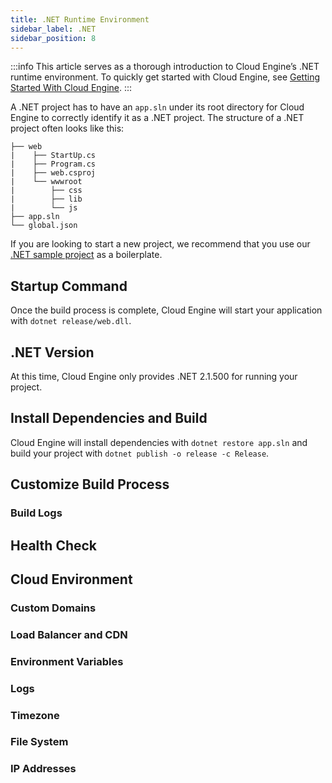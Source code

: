 ```yaml
---
title: .NET Runtime Environment
sidebar_label: .NET
sidebar_position: 8
---
```



:::info
This article serves as a thorough introduction to Cloud Engine’s .NET runtime environment. To quickly get started with Cloud Engine, see [Getting Started With Cloud Engine](/sdk/engine/deploy/getting-started).
:::

A .NET project has to have an `app.sln` under its root directory for Cloud Engine to correctly identify it as a .NET project. The structure of a .NET project often looks like this:

```
├── web
|    ├── StartUp.cs
|    ├── Program.cs
|    ├── web.csproj
|    └── wwwroot
|        ├── css
|        ├── lib
|        └── js
├── app.sln
└── global.json
```

If you are looking to start a new project, we recommend that you use our [.NET sample project](https://github.com/leancloud/dotnet-core-getting-started) as a boilerplate.

## Startup Command

Once the build process is complete, Cloud Engine will start your application with `dotnet release/web.dll`.

## .NET Version

At this time, Cloud Engine only provides .NET 2.1.500 for running your project.

## Install Dependencies and Build

Cloud Engine will install dependencies with `dotnet restore app.sln` and build your project with `dotnet publish -o release -c Release`.

## Customize Build Process

<BuildingAdvanced />

### Build Logs

<BuildingBuildLogs />

## Health Check

<CloudHealthCheck />

## Cloud Environment

### Custom Domains

<CloudCustomDomain />

### Load Balancer and CDN

<CloudLoadBalancer only="dotnet" />

### Environment Variables

<CloudEnvironments />

### Logs

<CloudLogs only="dotnet" />

### Timezone

<CloudTimezone />

### File System

<CloudFilesystem />

### IP Addresses

<CloudInternetAddress />
